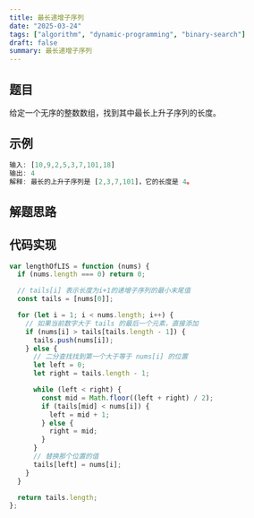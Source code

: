 ```yaml
---
title: 最长递增子序列
date: "2025-03-24"
tags: ["algorithm", "dynamic-programming", "binary-search"]
draft: false
summary: 最长递增子序列
---
```


## 题目

给定一个无序的整数数组，找到其中最长上升子序列的长度。

## 示例

```js
输入: [10,9,2,5,3,7,101,18]
输出: 4
解释: 最长的上升子序列是 [2,3,7,101]，它的长度是 4。
```

## 解题思路

## 代码实现

```js
var lengthOfLIS = function (nums) {
  if (nums.length === 0) return 0;

  // tails[i] 表示长度为i+1的递增子序列的最小末尾值
  const tails = [nums[0]];

  for (let i = 1; i < nums.length; i++) {
    // 如果当前数字大于 tails 的最后一个元素，直接添加
    if (nums[i] > tails[tails.length - 1]) {
      tails.push(nums[i]);
    } else {
      // 二分查找找到第一个大于等于 nums[i] 的位置
      let left = 0;
      let right = tails.length - 1;

      while (left < right) {
        const mid = Math.floor((left + right) / 2);
        if (tails[mid] < nums[i]) {
          left = mid + 1;
        } else {
          right = mid;
        }
      }
      // 替换那个位置的值
      tails[left] = nums[i];
    }
  }

  return tails.length;
};
```
